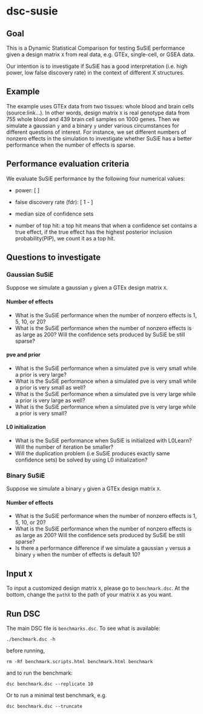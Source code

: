 # dsc-susie

## Goal

This is a Dynamic Statistical Comparison for testing SuSiE performance given a design matrix `X` from real data, e.g. GTEx, single-cell, or GSEA data.

Our intention is to investigate if SuSiE has a good interpretation (i.e. high power, low false discovery rate) in the context of different X structures.

## Example

The example uses GTEx data from two tissues: whole blood and brain cells (source:link...). In other words, design matrix `X` is real genotype data from 755 whole blood and 439 brain cell samples on 1000 genes. Then we simulate a gaussian `y` and a binary `y` under various circumstances for different questions of interest. For instance, we set different numbers of nonzero effects in the simulation to investigate whether SuSiE has a better performance when the number of effects is sparse. 

## Performance evaluation criteria

We evaluate SuSiE performance by the following four numerical values:

  - power: 
          \[ \frac{\text{# of confidence sets that contain at least one true effect}}{\text{# of true effects}}\]
  
  - false discovery rate (fdr):
          \[ 1 - \frac{\text{# of confidence sets that contain at least one true effect}}{\text{# of confidence sets}}\]
  
  - median size of confidence sets
  - number of top hit: a top hit means that when a confidence set contains a true effect, if the true effect has the highest posterior inclusion probability(PIP), we count it as a top hit. 

## Questions to investigate

### Gaussian SuSiE

Suppose we simulate a gaussian `y` given a GTEx design matrix `X`. 

#### Number of effects
  - What is the SuSiE performance when the number of nonzero effects is 1, 5, 10, or 20?
  - What is the SuSiE performance when the number of nonzero effects is as large as 200? Will the confidence sets produced by SuSiE be still sparse?
  
#### pve and prior
  - What is the SuSiE performance when a simulated pve is very small while a prior is very large?
  - What is the SuSiE performance when a simulated pve is very small while a prior is very small as well?
  - What is the SuSiE performance when a simulated pve is very large while a prior is very large as well?
  - What is the SuSiE performance when a simulated pve is very large while a prior is very small?
  
#### L0 initialization
  - What is the SuSiE performance when SuSiE is initialized with L0Learn? Will the number of iteration be smaller? 
  - Will the duplication problem (i.e SuSiE produces exactly same confidence sets) be solved by using L0 initialization?

### Binary SuSiE
Suppose we simulate a binary `y` given a GTEx design matrix `X`. 

#### Number of effects
  - What is the SuSiE performance when the number of nonzero effects is 1, 5, 10, or 20?
  - What is the SuSiE performance when the number of nonzero effects is as large as 200? Will the confidence sets produced by SuSiE be still sparse?
  - Is there a performance difference if we simulate a gaussian `y` versus a binary `y` when the number of effects is default 10?
  
## Input `X`

To input a customized design matrix `X`, please go to `benchmark.dsc`. At the bottom, change the `pathX` to the path of your matrix `X` as you want. 

## Run DSC

The main DSC file is `benchmarks.dsc`. To see what is available:

```
./benchmark.dsc -h
```

before running, 
```
rm -Rf benchmark.scripts.html benchmark.html benchmark

```

and to run the benchmark:

```
dsc benchmark.dsc --replicate 10
```

Or to run a minimal test benchmark, e.g.
```
dsc benchmark.dsc --truncate
```

